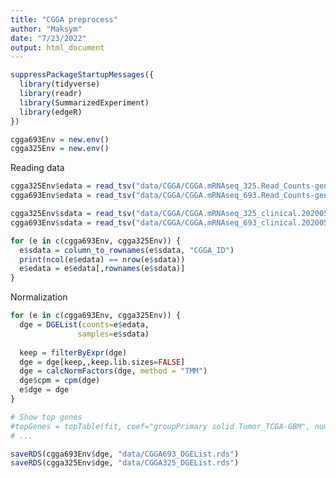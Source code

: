 ```yaml
---
title: "CGGA preprocess"
author: "Maksym"
date: "7/23/2022"
output: html_document
---
```


```r
suppressPackageStartupMessages({
  library(tidyverse)
  library(readr)
  library(SummarizedExperiment)
  library(edgeR)
})
```

```r
cgga693Env = new.env()
cgga325Env = new.env()
```

Reading data
```r
cgga325Env$edata = read_tsv("data/CGGA/CGGA.mRNAseq_325.Read_Counts-genes.20220620.txt") %>% column_to_rownames("gene_name")
cgga693Env$edata = read_tsv("data/CGGA/CGGA.mRNAseq_693.Read_Counts-genes.20220620.txt") %>% column_to_rownames("gene_name")
```

```r
cgga325Env$sdata = read_tsv("data/CGGA/CGGA.mRNAseq_325_clinical.20200506.txt") %>% mutate(Batch = "CGGA_325")
cgga693Env$sdata = read_tsv("data/CGGA/CGGA.mRNAseq_693_clinical.20200506.txt") %>% mutate(Batch = "CGGA_693")

for (e in c(cgga693Env, cgga325Env)) {
  e$sdata = column_to_rownames(e$sdata, "CGGA_ID")
  print(ncol(e$edata) == nrow(e$sdata))
  e$edata = e$edata[,rownames(e$sdata)]
}
```

Normalization
```r
for (e in c(cgga693Env, cgga325Env)) {
  dge = DGEList(counts=e$edata,
               samples=e$sdata)
  
  keep = filterByExpr(dge)
  dge = dge[keep,,keep.lib.sizes=FALSE]
  dge = calcNormFactors(dge, method = "TMM")
  dge$cpm = cpm(dge)
  e$dge = dge
}

# Show top genes
#topGenes = topTable(fit, coef="groupPrimary solid Tumor_TCGA-GBM", number=Inf, sort.by="p")
# ...
```

```r
saveRDS(cgga693Env$dge, "data/CGGA693_DGEList.rds")
saveRDS(cgga325Env$dge, "data/CGGA325_DGEList.rds")
```

